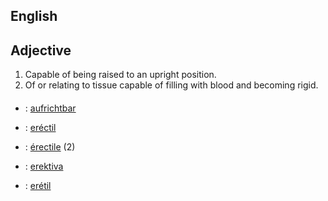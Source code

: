 == English ==

== Adjective ==

# Capable of being raised to an upright position.
# Of or relating to tissue capable of filling with blood and becoming rigid.


===={{trans}}====

* {{de}} : [[aufrichtbar]]
* {{es}} : [[eréctil]]
* {{fr}} : [[érectile]] (2)
* {{io}} : [[erektiva]]
* {{pt}} : [[erétil]]